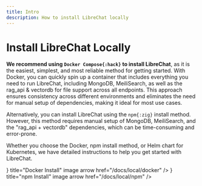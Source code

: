 ```yaml
---
title: Intro
description: How to install LibreChat locally
---
```



# Install LibreChat Locally

**We recommend using `Docker Compose{:hack}` to install LibreChat**, as it is the easiest, simplest, and most reliable method for getting started. With Docker, you can quickly spin up a container that includes everything you need to run LibreChat, including MongoDB, MeiliSearch, as well as the rag_api & vectordb for file support across all endpoints. This approach ensures consistency across different environments and eliminates the need for manual setup of dependencies, making it ideal for most use cases.

Alternatively, you can install LibreChat using the `npm{:zig}` install method. However, this method requires manual setup of MongoDB, MeiliSearch, and the "rag_api + vectordb" dependencies, which can be time-consuming and error-prone.

Whether you choose the Docker, npm install method, or Helm chart for Kubernetes, we have detailed instructions to help you get started with LibreChat.

<div style={{ display: 'flex', justifyContent: 'center' }}>
  <Cards num={3} style={{ display: 'flex', flexDirection: 'row' }}>
    <Cards.Card
      icon={<DockerIcon />}
      title="Docker Install"
      image
      arrow
      href="/docs/local/docker"
    />
    <Cards.Card icon={<NpmIcon />} title="npm Install" image arrow href="/docs/local/npm" />
    <Cards.Card icon="🪖" title="Helm Chart" image arrow href="/docs/local/helm_chart" />
  </Cards>
</div>
